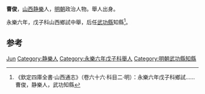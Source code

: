 {{About|明代舉人|同名人物|曹俊|}}

'''曹俊'''，[[山西|山西]][[静樂|静樂]]人，[[明朝|明朝]]政治人物。舉人出身。

永樂六年，戊子科山西鄉試中舉，后任[[武功縣|武功縣]]知縣<ref>《欽定四庫全書·山西通志》（卷六十六·科目二·明）：永樂六年戊子科鄉試……曹俊，静樂人，武功知縣</ref>。

== 参考 ==
{{reflist}}

{{明朝人物小作品}}

{{Authority control}}
{{DEFAULTSORT:Cao曹}}
[[Category:曹姓|Jun]]
[[Category:静樂人|Category:静樂人]]
[[Category:永樂六年戊子科舉人|Category:永樂六年戊子科舉人]]
[[Category:明朝武功縣知縣|Category:明朝武功縣知縣]]